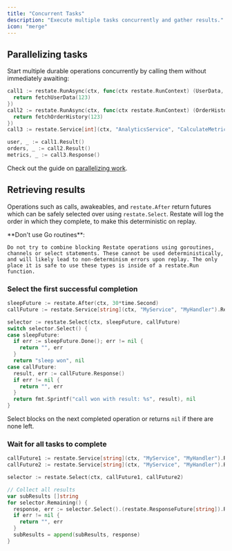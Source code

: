 ```yaml
---
title: "Concurrent Tasks"
description: "Execute multiple tasks concurrently and gather results."
icon: "merge"
---
```




<ConcurrentTaskIntro/>

## Parallelizing tasks
Start multiple durable operations concurrently by calling them without immediately awaiting:

```go {"CODE_LOAD::go/develop/journalingresults.go#parallel"} 
call1 := restate.RunAsync(ctx, func(ctx restate.RunContext) (UserData, error) {
  return fetchUserData(123)
})
call2 := restate.RunAsync(ctx, func(ctx restate.RunContext) (OrderHistory, error) {
  return fetchOrderHistory(123)
})
call3 := restate.Service[int](ctx, "AnalyticsService", "CalculateMetrics").RequestFuture(123)

user, _ := call1.Result()
orders, _ := call2.Result()
metrics, _ := call3.Response()
```

Check out the guide on [parallelizing work](guides/parallelizing-work).

## Retrieving results

Operations such as calls, awakeables, and `restate.After` return futures which can
be safely selected over using `restate.Select`. Restate will log the order in which they complete, to make this deterministic on replay.

<Warning>
    **Don't use Go routines**:

    Do not try to combine blocking Restate operations using goroutines, channels or select statements. These cannot be used deterministically, and will likely lead to non-determinism errors upon replay. The only place it is safe to use these types is inside of a restate.Run function.
</Warning>

### Select the first successful completion

```go {"CODE_LOAD::go/develop/journalingresults.go#race"} 
sleepFuture := restate.After(ctx, 30*time.Second)
callFuture := restate.Service[string](ctx, "MyService", "MyHandler").RequestFuture("hi")

selector := restate.Select(ctx, sleepFuture, callFuture)
switch selector.Select() {
case sleepFuture:
  if err := sleepFuture.Done(); err != nil {
    return "", err
  }
  return "sleep won", nil
case callFuture:
  result, err := callFuture.Response()
  if err != nil {
    return "", err
  }
  return fmt.Sprintf("call won with result: %s", result), nil
}
```

Select blocks on the next completed operation or returns `nil` if there are none left.

### Wait for all tasks to complete

```go {"CODE_LOAD::go/develop/journalingresults.go#all"} 
callFuture1 := restate.Service[string](ctx, "MyService", "MyHandler").RequestFuture("hi")
callFuture2 := restate.Service[string](ctx, "MyService", "MyHandler").RequestFuture("hi again")

selector := restate.Select(ctx, callFuture1, callFuture2)

// Collect all results
var subResults []string
for selector.Remaining() {
  response, err := selector.Select().(restate.ResponseFuture[string]).Response()
  if err != nil {
    return "", err
  }
  subResults = append(subResults, response)
}
```

